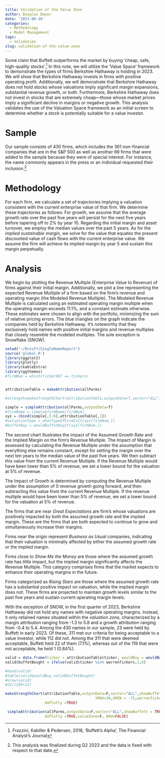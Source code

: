 ```yaml
---
title: Validation of the Value Zone
author: Douglas Dwyer
date: '2023-08-16'
categories:
  - Methodology
  - Model Management
tags:
  - Validation
slug: validation-of-the-value-zone
---
```


Some claim that Buffett outperforms the market by buying 'cheap, safe, high-quality stocks'.^[Frazzini, Kabiller & Pedersen, 2018, 'Buffett's Alpha', The Financial Analyst's Journal] In this note, we will utilize the 'Value Space' framework to demonstrate the types of firms Berkshire Hathaway is holding in 2023. We will show that Berkshire Hathaway invests in firms with positive operating profit. Additionally, we will demonstrate that Berkshire Hathaway does not hold stocks whose valuations imply significant margin expansions, substantial revenue growth, or both. Furthermore, Berkshire Hathaway does not invest in stocks that are extremely cheap—those whose market prices imply a significant decline in margins or negative growth. This analysis validates the use of the Valuation Space framework as an initial screen to determine whether a stock is potentially suitable for a value investor.

# Sample

Our sample consists of 430 firms, which includes the 361 non-financial companies that are in the S&P 500 as well as another 69 firms that were added to the sample because they were of special interest. For instance, the name commonly appears in the press or an individual requested their inclusion.^[This analysis was finalized during Q2 2023 and the data is fixed with respect to that date.]

# Methodology

For each firm, we calculate a set of trajectories implying a valuation consistent with the current enterprise value of that firm. We determine these trajectories as follows: For growth, we assume that the average growth rate over the past five years will persist for the next five years before tapering off to 2% by year 10. Regarding the initial margin and asset turnover, we employ the median values over the past 5 years. As for the _implied sustainable margin_, we solve for the value that equates the present discounted value of cash flows with the current enterprise value. We assume the firm will achieve its implied margin by year 5 and sustain this margin perpetually.

# Analysis

We begin by plotting the Revenue Multiple (Enterprise Value to Revenue) of firms against their initial margin. Additionally, we plot a line representing the expected Revenue Multiple of a firm based on the firm's revenue and operating margin (the Modeled Revenue Multiple). The Modeled Revenue Multiple is calculated using an estimated operating margin multiple when the operating margin exceeds 11.1%, and a constant estimate otherwise. These estimates were chosen to align with the portfolio, minimizing the sum of relative pricing errors. The blue triangles on the graph indicate the companies held by Berkshire Hathaway. It's noteworthy that they exclusively hold names with positive initial margins and revenue multiples that closely resemble the modeled multiples. The sole exception is Snowflake (SNOW).



```r
setwd("~/Rstuff/SingleNameReport")
source('global.R')
library(ggplot2)
library(plotly)
library(kableExtra)
library(ggthemes)
#firmNum = which(ticker007 == tickers)


attributionTable = makeAttribution(allParms)        

#strength=makeStrengthChart(attributionTable,outputData=T,sector="ALL",showBuffett = TRUE,                                         YMAX=30,XMIN = -75,warrenTickers0 =peerTickers,holder=paste0("Peers of ",ticker007)) 

simple = simpleAttribution(allParms,outputData=T)
#firmName = simple$firmName[firmNum]
xyz = cbind(simple[,5:6],attributionTable[,1])
#valuationType = whatTypeOfFirmIsIt(xyz[firmNum,])
#buffetBuy = wouldBuffetBuyIt(xyz[firmNum,])

```
The second chart illustrates the impact of the Assumed Growth Rate and the Implied Margin on the firm's Revenue Multiple. The Impact of Margin is assessed by calculating the Revenue Multiple under the assumption that everything else remains constant, except for setting the margin over the next ten years to the median value of the past five years. We then subtract this value from the current Revenue Multiple. If the Revenue Multiple would have been lower than 5% of revenue, we set a lower bound for the valuation at 5% of revenue.

The Impact of Growth is determined by computing the Revenue Multiple under the assumption of 0 revenue growth going forward, and then subtracting this value from the current Revenue Multiple. If the revenue multiple would have been lower than 5% of revenue, we set a lower bound for the valuation at 5% of revenue.

The firms that are near *Great Expectations* are firm's whose valuations are positively impacted by both the assumed growth rate and the implied margin. These are the firms that are both expected to continue to grow and simultaneously increase their margins.

Firms near the origin represent *Business as Usual* companies, indicating that their valuation is minimally affected by either the assumed growth rate or the implied margin.

Firms close to *Show Me the Money* are those where the assumed growth rate has little impact, but the implied margin significantly affects the Revenue Multiple. This category comprises firms that the market expects to enhance their operating margins in the future.

Firms categorized as *Rising Stars* are those where the assumed growth rate has a substantial positive impact on valuation, while the implied margin does not. These firms are projected to maintain growth levels similar to the past five years and sustain current operating margin levels.

With the exception of SNOW, in the first quarter of 2023, Berkshire Hathaway did not hold any names with negative operating margins. Instead, it only retained names situated within the *valuation zone,* characterized by a margin attribution ranging from -1.3 to 5.8 and a growth attribution ranging from -0.4 to 5.4. Among the 430 names in our sample, 23 were held by Buffett in early 2023. Of these, 311 met our criteria for being acceptable to a value investor, while 112 did not. Among the 311 that were deemed acceptable, Buffett held 22 of them (7.1%), whereas out of the 119 that were not acceptable, he held 1 (0.84%).

```r
valid = data.frame(ticker = attributionTable$ticker, wouldBuy = wouldBuffetBuyIt(xyz)$allStatisfied)
valid$buffetBought = ifelse(valid$ticker %in% warrenTickers,1,0) 

#head(valid)
#table(valid$wouldBuy,valid$buffetBought)
#nrow(valid)
#22/(289+22)
```

```r
makeStrengthChart(attributionTable,outputData=F,sector="ALL",showBuffett = TRUE,
                                         YMAX=30,XMIN = -75,warrenTickers0 =warrenTickers,holder=paste0("Held by Berkshire Hathaway"), showAfirm="",
                  doPlotly =TRUE) 


```

```r
 simpleAttribution(allParms,outputData=F,sector="ALL",showBuffett = TRUE,XMAX=25,YMAX=25,warrenTickers,holder=paste0("Held by Berkshire Hathaway"), 
                  doPlotly =TRUE,valueZone=F, BAU=FALSE) 


```
